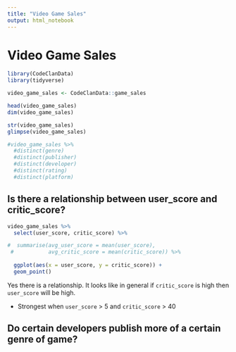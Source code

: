 ```yaml
---
title: "Video Game Sales"
output: html_notebook
---
```

# Video Game Sales

```r
library(CodeClanData)
library(tidyverse)
```

```r
video_game_sales <- CodeClanData::game_sales

head(video_game_sales)
dim(video_game_sales)
```




```r
str(video_game_sales)
glimpse(video_game_sales)
```

```r
#video_game_sales %>% 
  #distinct(genre) 
  #distinct(publisher)
  #distinct(developer)
  #distinct(rating)
  #distinct(platform)
```

## Is there a relationship between user_score and critic_score?
```r
video_game_sales %>% 
  select(user_score, critic_score) %>% 

#  summarise(avg_user_score = mean(user_score),
 #           avg_critic_score = mean(critic_score)) %>% 
  
  ggplot(aes(x = user_score, y = critic_score)) +
  geom_point()
```

Yes there is a relationship. It looks like in general if `critic_score` is high 
then `user_score` will be high.

* Strongest when `user_score` > 5 and `critic_score` > 40

## Do certain developers publish more of a certain genre of game?

```r

```




